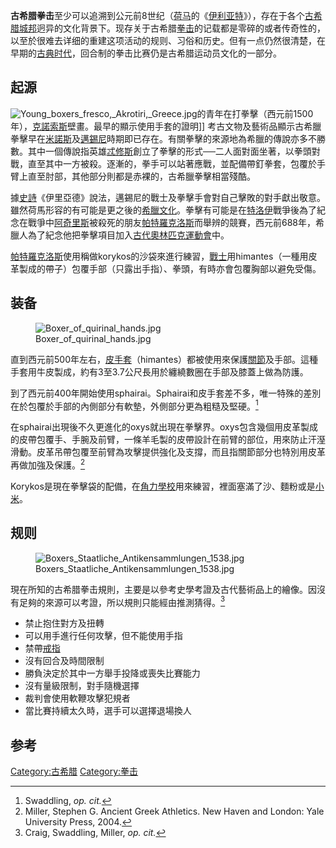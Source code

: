 '''古希腊拳击'''至少可以追溯到公元前8世纪（[[荷马|荷马]]的《[[伊利亚特|伊利亚特]]》），存在于各个[[古希腊|古希腊]][[城邦|城邦]]迥异的文化背景下。现存关于古希腊[[拳击|拳击]]的记载都是零碎的或者传奇性的，以至於很难去详细的重建这项活动的规则、习俗和历史。但有一点仍然很清楚，在早期的[[古典时代|古典时代]]，回合制的拳击比赛仍是古希腊运动员文化的一部分。

==起源==
[[File:Young_boxers_fresco,_Akrotiri,_Greece.jpg|thumb]]的青年在打拳擊（西元前1500年），[[克諾索斯|克諾索斯]]壁畫。最早的顯示使用手套的證明]]
考古文物及藝術品顯示古希臘拳擊早在[[米諾斯文明|米諾斯]]及[[邁錫尼文明|邁錫尼]]時期即已存在。有關拳擊的來源地為希臘的傳說亦多不勝數。其中一個傳說指英雄[[忒修斯|忒修斯]]創立了拳擊的形式──二人面對面坐著，以拳頭對戰，直至其中一方被殺。逐漸的，拳手可以站著應戰，並配備帶釘拳套，包覆於手臂上直至肘部，其他部分則都是赤裸的，古希臘拳擊相當殘酷。

據[[史詩|史詩]]《伊里亞德》說法，邁錫尼的戰士及拳擊手會對自己擊敗的對手獻出敬意。雖然荷馬形容的有可能是更之後的[[希臘文化|希臘文化]]。拳擊有可能是在[[特洛伊|特洛伊]]戰爭後為了紀念在戰爭中[[阿奇里斯|阿奇里斯]]被殺死的朋友[[帕特羅克洛斯|帕特羅克洛斯]]而舉辨的競賽，西元前688年，希臘人為了紀念他把拳擊項目加入[[古代奧林匹克運動會|古代奧林匹克運動會]]中。

[[帕特羅克洛斯|帕特羅克洛斯]]使用稱做korykos的沙袋來進行練習，[[戰士|戰士]]用himantes（一種用皮革製成的帶子）包覆手部（只露出手指）、拳頭，有時亦會包覆胸部以避免受傷。

==装备==
[[File:Boxer_of_quirinal_hands.jpg|thumb]]

直到西元前500年左右，[[皮手套|皮手套]]（himantes）都被使用來保護[[關節|關節]]及手部。這種手套用牛皮製成，約有3至3.7公尺長用於纏繞數圈在手部及膝蓋上做為防護。

到了西元前400年開始使用sphairai。Sphairai和皮手套差不多，唯一特殊的差別在於包覆於手部的內側部分有軟墊，外側部分更為粗糙及堅硬。<ref>Swaddling, ''op. cit.''</ref>

在sphairai出現後不久更進化的oxys就出現在拳擊界。oxys包含幾個用皮革製成的皮帶包覆手、手腕及前臂，一條羊毛製的皮帶設計在前臂的部位，用來防止汗溼滑動。皮革吊帶包覆至前臂為攻擊提供強化及支撐，而且指關節部分也特別用皮革再做加強及保護。<ref>Miller, Stephen G.  Ancient Greek Athletics.  New Haven and London: Yale University
Press, 2004.</ref>

Korykos是現在拳擊袋的配備，在[[角力學校|角力學校]]用來練習，裡面塞滿了沙、麵粉或是[[小米|小米]]。

==规则==
[[File:Boxers_Staatliche_Antikensammlungen_1538.jpg|thumb]]

現在所知的古希腊拳击規則，主要是以參考史學考證及古代藝術品上的繪像。因沒有足夠的來源可以考證，所以規則只能經由推測猜得。<ref>Craig, Swaddling, Miller, ''op. cit.''</ref>

*禁止抱住對方及扭轉
*可以用手進行任何攻擊，但不能使用手指
*禁帶[[戒指|戒指]]
*沒有回合及時間限制
*勝負決定於其中一方舉手投降或喪失比賽能力
*沒有量級限制，對手隨機選擇
*裁判會使用軟鞭攻擊犯規者
*當比賽持續太久時，選手可以選擇退場換人

==参考==
{{reflist}}

[[Category:古希腊|Category:古希腊]]
[[Category:拳击|Category:拳击]]